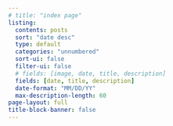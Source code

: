 ```yaml
---
# title: "index page"
listing:
  contents: posts
  sort: "date desc"
  type: default
  categories: "unnumbered"
  sort-ui: false
  filter-ui: false
  # fields: [image, date, title, description]
  fields: [date, title, description]
  date-format: "MM/DD/YY"
  max-description-length: 60
page-layout: full
title-block-banner: false
---
```

